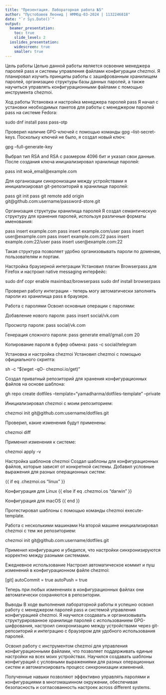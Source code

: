 ```yaml
---
title: "Презентация. Лабораторная работа №5"
author: "Пустобавев Леонид | НММбд-03-2024 | 1132246818"
date: "`r Sys.Date()`"
output:
  beamer_presentation:
    toc: true
    slide_level: 2
  ioslides_presentation:
    widescreen: true
    smaller: true
---
```


Цель работы
Целью данной работы является освоение менеджера паролей pass и системы управления файлами конфигурации chezmoi. Я планировал изучить принципы работы с зашифрованным хранилищем паролей, организацию структуры базы данных паролей, а также научиться управлять конфигурационными файлами с помощью инструмента chezmoi.

Ход работы
Установка и настройка менеджера паролей pass
Я начал с установки необходимых пакетов для работы с менеджером паролей pass на системе Fedora:

sudo dnf install pass pass-otp

Проверил наличие GPG-ключей с помощью команды gpg --list-secret-keys. Поскольку ключей не было, я создал новый ключ:

gpg --full-generate-key

Выбрал тип RSA and RSA с размером 4096 бит и указал свои данные. После создания ключа инициализировал хранилище паролей:

pass init мой_email@example.com

Для организации синхронизации между устройствами я инициализировал git-репозиторий в хранилище паролей:

pass git init
pass git remote add origin git@github.com:username/password-store.git

Организация структуры хранилища паролей
Я создал семантическую структуру для хранения паролей, используя различные форматы именования:

pass insert example.com
pass insert example.com/user
pass insert user@example.com
pass insert example.com:22
pass insert example.com:22/user
pass insert user@example.com:22

Такая структура позволяет удобно организовывать пароли по доменам, пользователям и портам.

Настройка браузерной интеграции
Установил плагин Browserpass для Firefox и настроил native messaging интерфейс:

sudo dnf copr enable maximbaz/browserpass
sudo dnf install browserpass

Проверил работу интеграции - теперь могу автоматически заполнять пароли из хранилища pass в браузере.

Работа с паролями
Освоил основные операции с паролями:

Добавление нового пароля: pass insert social/vk.com

Просмотр пароля: pass social/vk.com

Генерация сложного пароля: pass generate email/gmail.com 20

Копирование пароля в буфер обмена: pass -c social/telegram

Установка и настройка chezmoi
Установил chezmoi с помощью официального скрипта:

sh -c "$(wget -qO- chezmoi.io/get)"

Создал приватный репозиторий для хранения конфигурационных файлов на основе шаблона:

gh repo create dotfiles --template="yamadharma/dotfiles-template" --private

Инициализировал chezmoi с моим репозиторием:

chezmoi init git@github.com:username/dotfiles.git

Проверил, какие изменения будут применены:

chezmoi diff

Применил изменения к системе:

chezmoi apply -v

Настройка шаблонов chezmoi
Создал шаблоны для конфигурационных файлов, которые зависят от конкретной системы. Добавил условные выражения для разных операционных систем:

{{ if eq .chezmoi.os "linux" }}

Конфигурация для Linux
{{ else if eq .chezmoi.os "darwin" }}

Конфигурация для macOS
{{ end }}

Протестировал шаблоны с помощью команды chezmoi execute-template.

Работа с несколькими машинами
На второй машине инициализировал chezmoi с тем же репозиторием:

chezmoi init git@github.com:username/dotfiles.git

Применил конфигурацию и убедился, что настройки синхронизируются корректно между разными системами.

Ежедневное использование
Настроил автоматическое коммит и пуш изменений в конфигурационном файле chezmoi:

[git]
autoCommit = true
autoPush = true

Теперь при любых изменениях в конфигурационных файлах они автоматически сохраняются в репозитории.

Выводы
В ходе выполнения лабораторной работы я успешно освоил работу с менеджером паролей pass и системой управления конфигурацией chezmoi. Я научился создавать и организовывать структурированное хранилище паролей с использованием GPG-шифрования, настроил синхронизацию между устройствами через git-репозиторий и интеграцию с браузером для удобного использования паролей.

Освоил работу с инструментом chezmoi для управления конфигурационными файлами, что позволяет поддерживать единые настройки на всех моих устройствах. Научился создавать шаблоны конфигураций с условными выражениями для разных операционных систем и автоматизировать процесс синхронизации изменений.

Полученные навыки позволяют эффективно управлять паролями и конфигурациями в многомашинном окружении, обеспечивая безопасность и согласованность настроек across different systems.

